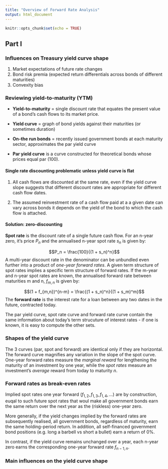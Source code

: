 ```yaml
---
title: "Overview of Forward Rate Analysis"
output: html_document
---
```


```r
knitr::opts_chunk$set(echo = TRUE)
```

## Part I

### Influences on Treasury yield curve shape

1. Market expectations of future rate changes
2. Bond risk premia (expected return differentials across bonds of different maturities)
3. Convexity bias

### Reviewing yield-to-maturity (YTM) 

* **Yield-to-maturity** = single discount rate that equates the present value of a bond's cash flows to its market price.

* **Yield curve** = graph of bond yields against their maturities (or sometimes duration)

* **On-the run bonds** = recently issued government bonds at each maturity sector, approximates the par yield curve

* **Par yield curve** is a curve constructed for theoretical bonds whose prices equal par (100).

#### Single rate discounting problematic unless yield curve is flat

1. All cash flows are discounted at the same rate, even if the yield curve slope suggests that different discount rates are appropriate for different cash flow dates.

2. The assumed reinvestment rate of a cash flow paid at a a given date can vary across bonds it depends on the yield of the bond to which the cash flow is attached.

#### Solution: zero-discounting

**Spot rate** is the discount rate of a single future cash flow. For an n-year zero, it's price $P_n$ and the annualised n-year spot rate $s_n$ is given by:

$$P_n = \frac{100}{(1 + s_n)^n}$$
A multi-year discount rate in the denominator can be unbundled even further into a product of *one-year forward rates*. A given term structure of spot rates implies a specific term structure of forward rates. If the m-year and n-year spot rates are known, the annualised forward rate between maturities m and n, $f_{m,n}$ is given by:

$$(1 + f_{m,n})^{n-m} = \frac{(1 + s_n)^n}{(1 + s_m)^m}$$
The **forward rate** is the interest rate for a loan between any two dates in the future, contracted today. 

The par yield curve, spot rate curve and forward rate curve contain the same information about today's term strucuture of interest rates - if one is known, it is easy to compute the other sets.

### Shapes of the yield curve

The 3 curves (par, spot and forward) are identical only if they are horizontal. The forward curve magnifies any variation in the slope of the spot curve. One-year forward rates measure the *marginal reward* for lengthening the maturity of an investment by one year, while the *spot rates* measure an investment's *average* reward from today to maturity $n$.

### Forward rates as break-even rates 

Implied spot rates one year forward $(f_{1,2}, f_{1,3}, f_{1,4}, \dots )$ are by construction, euqal to such future spot rates that woul make all government bonds earn the same return over the next year as the (riskless) one-year zero. 

More generally, if the yield changes implied by the forward rates are subsequently realised, all government bonds, regardless of maturity, earn the same holding-period return. In addition, all self-financed government bond positions (e.g. long a barbell vs short a bullet) earn a return of 0%.

In contrast, if the yield curve remains unchanged over a year, each n-year zero earns the corresponding one-year forward rate $f_{n-1, n}$. 

### Main influences on the yield curve shape

